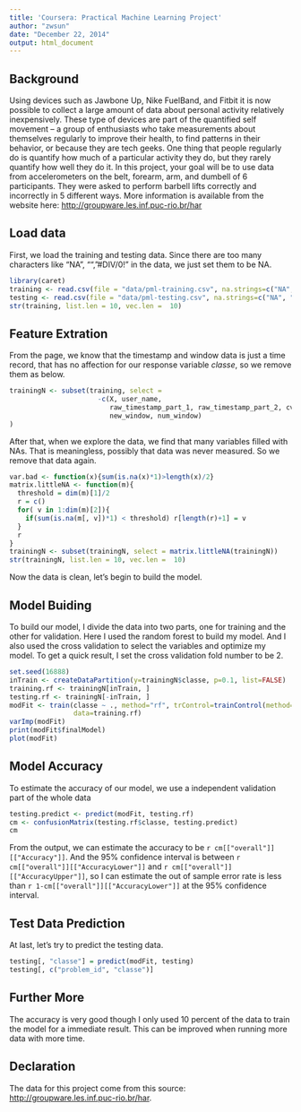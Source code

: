 ```yaml
---
title: 'Coursera: Practical Machine Learning Project'
author: "zwsun"
date: "December 22, 2014"
output: html_document
---
```


## Background

Using devices such as Jawbone Up, Nike FuelBand, and Fitbit it is now possible to collect a large amount of data about personal activity relatively inexpensively. These type of devices are part of the quantified self movement – a group of enthusiasts who take measurements about themselves regularly to improve their health, to find patterns in their behavior, or because they are tech geeks. One thing that people regularly do is quantify how much of a particular activity they do, but they rarely quantify how well they do it. In this project, your goal will be to use data from accelerometers on the belt, forearm, arm, and dumbell of 6 participants. They were asked to perform barbell lifts correctly and incorrectly in 5 different ways. More information is available from the website here: <a href="http://groupware.les.inf.puc-rio.br/har#weight_lifting_exercises">http://groupware.les.inf.puc-rio.br/har</a>

## Load data

First, we load the training and testing data. Since there are too many characters like "NA", "", "#DIV/0!" in the data, we just set them to be NA.
    
```r
library(caret)
training <- read.csv(file = "data/pml-training.csv", na.strings=c("NA", "", "#DIV/0!"))
testing <- read.csv(file = "data/pml-testing.csv", na.strings=c("NA", "", "#DIV/0!"))
str(training, list.len = 10, vec.len =  10)
```

## Feature Extration

From the page, we know that the timestamp and window data is just a time record, that has no affection for our response variable <i>classe</i>, so we remove them as below.
    
```r
trainingN <- subset(training, select = 
                      -c(X, user_name,
                         raw_timestamp_part_1, raw_timestamp_part_2, cvtd_timestamp,
                         new_window, num_window)                    
)
```
   
After that, when we explore the data, we find that many variables filled with NAs. That is meaningless, possibly that data was never measured. So we remove that data again.
   
```r
var.bad <- function(x){sum(is.na(x)*1)>length(x)/2}
matrix.littleNA <- function(m){
  threshold = dim(m)[1]/2
  r = c()
  for( v in 1:dim(m)[2]){
    if(sum(is.na(m[, v])*1) < threshold) r[length(r)+1] = v
  }
  r
}
trainingN <- subset(trainingN, select = matrix.littleNA(trainingN)) 
str(trainingN, list.len = 10, vec.len =  10)
```

Now the data is clean, let's begin to build the model.

## Model Buiding

To build our model, I divide the data into two parts, one for training and the other for validation. Here I used the random forest to build my model. And I also used the cross validation to select the variables and optimize my model. To get a quick result, I set the cross validation fold number to be 2.
    
```r
set.seed(16888)
inTrain <- createDataPartition(y=trainingN$classe, p=0.1, list=FALSE)
training.rf <- trainingN[inTrain, ]
testing.rf <- trainingN[-inTrain, ]
modFit <- train(classe ~ ., method="rf", trControl=trainControl(method="cv", number = 2), 
                data=training.rf)
varImp(modFit)
print(modFit$finalModel)
plot(modFit)
```
    
## Model Accuracy

To estimate the accuracy of our model, we use a independent validation part of the whole data
    
```r
testing.predict <- predict(modFit, testing.rf)
cm <- confusionMatrix(testing.rf$classe, testing.predict)
cm
```

From the output, we can estimate the accuracy to be `r cm[["overall"]][["Accuracy"]]`. And the 95% confidence interval is between `r cm[["overall"]][["AccuracyLower"]]` and `r cm[["overall"]][["AccuracyUpper"]]`, so I can estimate the out of sample error rate is less than `r 1-cm[["overall"]][["AccuracyLower"]]` at the 95% confidence interval.

## Test Data Prediction

At last, let's try to predict the testing data.
    
```r
testing[, "classe"] = predict(modFit, testing)
testing[, c("problem_id", "classe")]
```

## Further More

The accuracy is very good though I only used 10 percent of the data to train the model for a immediate result. This can be improved when running more data with more time.

## Declaration

The data for this project come from this source: <a href="http://groupware.les.inf.puc-rio.br/har">http://groupware.les.inf.puc-rio.br/har</a>.